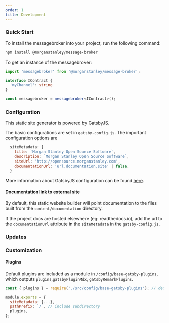 ```yaml
---
order: 1
title: Development
---
```


### Quick Start

To install the messagebroker into your project, run the following command:

```bash
npm install @morganstanley/message-broker
```

To get an instance of the messagebroker:

```typescript
import 'messagebroker' from '@morganstanley/message-broker';

interface IContract {
  'myChannel': string
}

const messagebroker = messagebroker<IContract>();
```

### Configuration

This static site generator is powered by GatsbyJS.

The basic configurations are set in `gatsby-config.js`. The important configuration options are

```javascript
  siteMetadata: {
    title: `Morgan Stanley Open Source Software`,
    description: `Morgan Stanley Open Source Software`,
    siteUrl: 'http://opensource.morganstanley.com',
    documentationUrl: 'url.documentation.site' | false,
  }
```

More information about GatsbyJS configuration can be found [here](https://www.gatsbyjs.com/docs/reference/config-files/gatsby-config/#sitemetadata).

#### Documentation link to external site

By default, this static website builder will point documentation to the files built from the `content/documentation` directory.

If the project docs are hosted elsewhere (eg: readthedocs.io), add the url to the `documentationUrl` attribute in the `siteMetadata` in the `gatsby-config.js`.

### Updates

### Customization

#### Plugins

Default plugins are included as a module in `/config/base-gatsby-plugins`, which outputs `plugins`,`gatsbyPluginMdx`, `gatsbyRemarkPlugins`.

```javascript
const { plugins } = require('./src/config/base-gatsby-plugins'); // default plugins

module.exports = {
  siteMetadata: {...},
  pathPrefix: `/`, // include subdirectory
  plugins,
};
```
